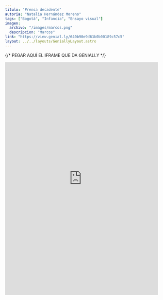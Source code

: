 ```yaml
---
titulo: "Prensa decadente"
autoria: "Natalia Hernández Moreno"
tags: ["Bogotá", "Infancia", "Ensayo visual"]
imagen:
  archivo: "/images/marcos.png"
  descripcion: "Marcos"
link: "https://view.genial.ly/640b90e9d61b0b00189c57c5"
layout: ../../layouts/GeniallyLayout.astro
---
```


{/* PEGAR AQUÍ EL IFRAME QUE DA GENIALLY */}

<div style="width: 100%;">
  <div style="position: relative; padding-bottom: 151.66835187057634%; padding-top: 0; height: 0;">
    <iframe
      title="Interactive image !!!"
      frameborder="0"
      style="position: absolute; top: 0; left: 0; width: 100%; height: 100%;"
      src="https://view.genial.ly/640b90e9d61b0b00189c57c5"
      type="text/html"
      allowscriptaccess="always"
      allowfullscreen="true"
      scrolling="yes"
      allownetworking="all"
    ></iframe>
  </div>
</div>
